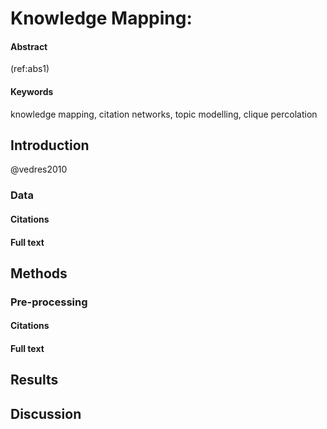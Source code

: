 # Knowledge Mapping:  {#knowledge-mapping}

#### Abstract {-}

(ref:abs1)

#### Keywords {-}

knowledge mapping, citation networks, topic modelling, clique percolation

## Introduction {#km-act1}

@vedres2010

### Data {#km-dq}

#### Citations {#km-dq-c}

#### Full text {#km-dq-ft}

## Methods {#km-act2}

### Pre-processing {#km-dd}

#### Citations {#km-dd-c}

#### Full text {#km-dd-ft}

## Results {#km-db}

## Discussion {#act3}


